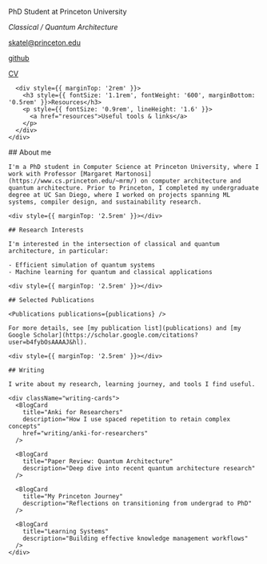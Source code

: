 

<div id="wrapper">
  <div id="left" className="container">
    <div className="flex flex-col">
      <NameTransition showPicture={showPicture} />
      <p>PhD Student at Princeton University</p>
      <p><em>Classical / Quantum Architecture </em></p>
      <p><a href="mailto:skatel@princeton.edu">skatel@princeton.edu</a></p>
      <p><a href="https://github.com/subashkatel">github</a></p>
      <p><a href="/cv/subash_cv.pdf">CV</a></p>
      
      <div style={{ marginTop: '2rem' }}>
        <h3 style={{ fontSize: '1.1rem', fontWeight: '600', marginBottom: '0.5rem' }}>Resources</h3>
        <p style={{ fontSize: '0.9rem', lineHeight: '1.6' }}>
          <a href="resources">Useful tools & links</a>
        </p>
      </div>
    </div>
  </div>
  
  <div id="right" className="container">
    ## About me

    I'm a PhD student in Computer Science at Princeton University, where I work with Professor [Margaret Martonosi](https://www.cs.princeton.edu/~mrm/) on computer architecture and quantum architecture. Prior to Princeton, I completed my undergraduate degree at UC San Diego, where I worked on projects spanning ML systems, compiler design, and sustainability research.

    <div style={{ marginTop: '2.5rem' }}></div>

    ## Research Interests

    I'm interested in the intersection of classical and quantum architecture, in particular:

    - Efficient simulation of quantum systems
    - Machine learning for quantum and classical applications

    <div style={{ marginTop: '2.5rem' }}></div>

    ## Selected Publications

    <Publications publications={publications} />

    For more details, see [my publication list](publications) and [my Google Scholar](https://scholar.google.com/citations?user=b4fybOsAAAAJ&hl).

    <div style={{ marginTop: '2.5rem' }}></div>

    ## Writing

    I write about my research, learning journey, and tools I find useful.

    <div className="writing-cards">
      <BlogCard 
        title="Anki for Researchers"
        description="How I use spaced repetition to retain complex concepts"
        href="writing/anki-for-researchers"
      />
      
      <BlogCard 
        title="Paper Review: Quantum Architecture"
        description="Deep dive into recent quantum architecture research"
      />
      
      <BlogCard 
        title="My Princeton Journey"
        description="Reflections on transitioning from undergrad to PhD"
      />
      
      <BlogCard 
        title="Learning Systems"
        description="Building effective knowledge management workflows"
      />
    </div>

  </div>
</div>
